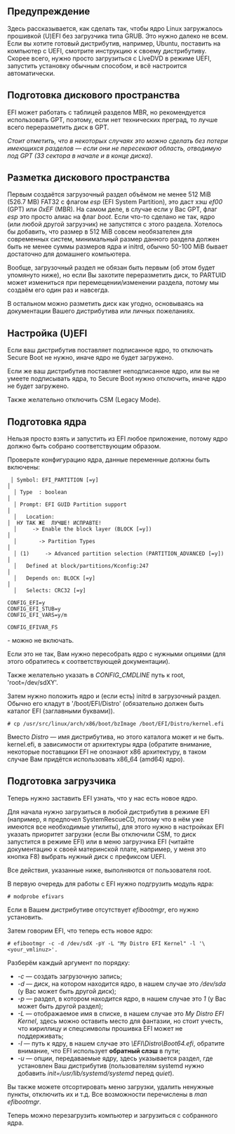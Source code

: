 == Предупреждение ==
Здесь рассказывается, как сделать так, чтобы ядро Linux загружалось прошивкой (U)EFI без загрузчика типа GRUB. Это нужно далеко не всем. Если вы хотите готовый дистрибутив, например, Ubuntu, поставить на компьютер с UEFI, смотрите инструкцию к своему дистрибутиву. Скорее всего, нужно просто загрузиться с LiveDVD в режиме UEFI, запустить установку обычным способом, и всё настроится автоматически.

== Подготовка дискового пространства ==
EFI может работать с таблицей разделов MBR, но рекомендуется использовать GPT, поэтому, если нет технических преград, то лучше всего переразметить диск в GPT.

''Стоит отметить, что в некоторых случаях это можно сделать без потери имеющихся разделов — если они не пересекают область, отводимую под GPT (33 сектора в начале и в конце диска)''.
== Разметка дискового пространства ==
Первым создаётся загрузочный раздел объёмом не менее 512 MiB (526.7 MB) FAT32 с флагом ''esp'' (EFI System Partition), это даст хэш ''ef00'' (GPT) или ''0xEF'' (MBR). На самом деле, в случае если у Вас GPT, флаг ''esp'' это просто алиас на флаг ''boot''. Если что-то сделано не так, ядро (или любой другой загрузчик) не запустятся с этого раздела.
Хотелось бы добавить, что размер в 512 MiB совсем необязателен для современных систем, минимальный размер данного раздела должен быть не менее суммы размеров ядра и initrd, обычно 50-100 MiB бывает достаточно для домашнего компьютера. 

Вообще, загрузочный раздел не обязан быть первым (об этом будет упомянуто ниже), но если Вы захотите переразметить диск, то PARTUID может измениться при перемещении/изменении раздела, потому мы создаём его один раз и навсегда.

В остальном можно разметить диск как угодно, основываясь на документации Вашего дистрибутива или личных пожеланиях.

== Настройка (U)EFI ==
Если ваш дистрибутив поставляет подписанное ядро, то отключать Secure Boot не нужно, иначе ядро не будет загружено.

Если же ваш дистрибутив поставляет неподписанное ядро, или вы не умеете подписывать ядра, то Secure Boot нужно отключить, иначе ядро не будет загружено.

Также желательно отключить CSM (Legacy Mode).

== Подготовка ядра ==
Нельзя просто взять и запустить из EFI любое приложение, потому ядро должно быть собрано соответствующим образом.

Проверьте конфигурацию ядра, данные переменные должны быть включены:
<pre>
 │ Symbol: EFI_PARTITION [=y]                                              │  
  │ Type  : boolean                                                         │  
  │ Prompt: EFI GUID Partition support                                      │  
  │   Location:                                                             │  НУ ТАК ЖЕ  ЛУЧШЕ! ИСПРАВТЕ!
  │     -> Enable the block layer (BLOCK [=y])                              │  
  │       -> Partition Types                                                │  
  │ (1)     -> Advanced partition selection (PARTITION_ADVANCED [=y])       │  
  │   Defined at block/partitions/Kconfig:247                               │  
  │   Depends on: BLOCK [=y]                                                │  
  │   Selects: CRC32 [=y]
</pre>
<pre>
CONFIG_EFI=y
CONFIG_EFI_STUB=y
CONFIG_EFI_VARS=y/m
</pre>

<pre>
CONFIG_EFIVAR_FS
</pre>
- можно не включать.

Если это не так, Вам нужно пересобрать ядро с нужными опциями (для этого обратитесь к соответствующей документации).

Также желательно указать в ''CONFIG_CMDLINE'' путь к root, 'root=/dev/sdXY'.

Затем нужно положить ядро и (если есть) initrd в загрузочный раздел. Обычно его кладут в '/boot/EFI/Distro' (обязательно должен быть каталог EFI (заглавными буквами)).
<pre>
# cp /usr/src/linux/arch/x86/boot/bzImage /boot/EFI/Distro/kernel.efi
</pre> 
Вместо ''Distro'' — имя дистрибутива, но этого каталога может и не быть. kernel.efi, в зависимости от архитектуры ядра (обратите внимание, некоторые поставщики EFI не опознают x86 архитектуру, в таком случае Вам придётся использовать x86_64 (amd64) ядро).
== Подготовка загрузчика ==
Теперь нужно заставить EFI узнать, что у нас есть новое ядро.

Для начала нужно загрузиться в любой дистрибутив в режиме EFI (например, я предпочел SystemRescueCD, потому что в нём уже имеются все необходимые утилиты), для этого нужно в настройках EFI указать приоритет загрузки (если Вы отключили CSM, то диск запустится в режиме EFI) или в меню загрузчика EFI (читайте документацию к своей материнской плате, например, у меня это кнопка F8) выбрать нужный диск с префиксом UEFI.

Все действия, указанные ниже, выполняются от пользователя root.

В первую очередь для работы с EFI нужно подгрузить модуль ядра:
<pre># modprobe efivars</pre>
Если в Вашем дистрибутиве отсутствует ''efibootmgr'', его нужно установить.

Затем говорим EFI, что теперь есть новое ядро:
<pre>
# efibootmgr -c -d /dev/sdX -pY -L "My Distro EFI Kernel" -l '\<your_vmlinuz>'.
</pre>

Разберём каждый аргумент по порядку:

* ''-c'' — создать загрузочную запись;
* ''-d'' — диск, на котором находится ядро, в нашем случае это ''/dev/sda'' (у Вас может быть другой диск);
* ''-p'' — раздел, в котором находится ядро, в нашем случае это ''1'' (у Вас может быть другой раздел);
* ''-L'' — отображаемое имя в списке, в нашем случае это ''My Distro EFI Kernel'', здесь можно оставить место для фантазии, но стоит учесть, что кириллицу и спецсимволы прошивка EFI может не поддерживать;
* ''-l'' — путь к ядру, в нашем случае это ''\EFI\Distro\Boot64.efi'', обратите внимание, что EFI использует '''обратный слэш''' в пути;
* ''-u'' — опции, передаваемые ядру, здесь указывается раздел, где установлен Ваш дистрибутив (пользователям systemd нужно добавить ''init=/usr/lib/systemd/systemd'' перед ''quiet'').

Вы также можете отсортировать меню загрузки, удалить ненужные пункты, отключить их и т.д. Все возможности перечислены в ''man efibootmgr''.

Теперь можно перезагрузить компьютер и загрузиться с собранного ядра.
